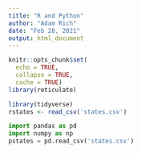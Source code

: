 ```yaml
---
title: "R and Python"
author: "Adam Rich"
date: "Feb 28, 2021"
output: html_document
---
```


```r
knitr::opts_chunk$set(
  echo = TRUE,
  collapse = TRUE,
  cache = TRUE)
library(reticulate)
```


```r
library(tidyverse)
rstates <- read_csv('states.csv')
```



```python
import pandas as pd
import numpy as np
pstates = pd.read_csv('states.csv')
```